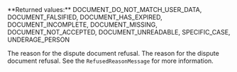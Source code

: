<ParamField body="RefusedReasonType" type="string">     
**Returned values:** DOCUMENT_DO_NOT_MATCH_USER_DATA, DOCUMENT_FALSIFIED, DOCUMENT_HAS_EXPIRED, DOCUMENT_INCOMPLETE, DOCUMENT_MISSING, DOCUMENT_NOT_ACCEPTED, DOCUMENT_UNREADABLE, SPECIFIC_CASE, UNDERAGE_PERSON

The reason for the dispute document refusal. The reason for the dispute document refusal. See the `RefusedReasonMessage` for more information.
</ParamField>